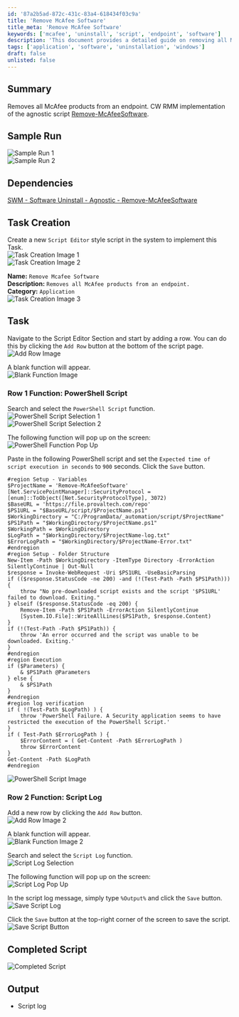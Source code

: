 ```yaml
---
id: '87a2b5ad-872c-431c-83a4-618434f03c9a'
title: 'Remove McAfee Software'
title_meta: 'Remove McAfee Software'
keywords: ['mcafee', 'uninstall', 'script', 'endpoint', 'software']
description: 'This document provides a detailed guide on removing all McAfee products from an endpoint using a ConnectWise RMM implementation of the agnostic script Remove-McAfeeSoftware. It includes sample runs, dependencies, task creation steps, and the complete script for execution.'
tags: ['application', 'software', 'uninstallation', 'windows']
draft: false
unlisted: false
---
```

## Summary

Removes all McAfee products from an endpoint. CW RMM implementation of the agnostic script [Remove-McAfeeSoftware](https://proval.itglue.com/DOC-5078775-11517603).

## Sample Run

![Sample Run 1](../../../static/img/Remove-Mcafee-Software/image_1.png)  
![Sample Run 2](../../../static/img/Remove-Mcafee-Software/image_2.png)  

## Dependencies

[SWM - Software Uninstall - Agnostic - Remove-McAfeeSoftware](https://proval.itglue.com/DOC-5078775-11517603)

## Task Creation

Create a new `Script Editor` style script in the system to implement this Task.  
![Task Creation Image 1](../../../static/img/Remove-Mcafee-Software/image_3.png)  
![Task Creation Image 2](../../../static/img/Remove-Mcafee-Software/image_4.png)  

**Name:** `Remove Mcafee Software`  
**Description:** `Removes all McAfee products from an endpoint.`  
**Category:** `Application`  
![Task Creation Image 3](../../../static/img/Remove-Mcafee-Software/image_5.png)  

## Task

Navigate to the Script Editor Section and start by adding a row. You can do this by clicking the `Add Row` button at the bottom of the script page.  
![Add Row Image](../../../static/img/Remove-Mcafee-Software/image_6.png)  

A blank function will appear.  
![Blank Function Image](../../../static/img/Remove-Mcafee-Software/image_7.png)  

### Row 1 Function: PowerShell Script

Search and select the `PowerShell Script` function.  
![PowerShell Script Selection 1](../../../static/img/Remove-Mcafee-Software/image_8.png)  
![PowerShell Script Selection 2](../../../static/img/Remove-Mcafee-Software/image_9.png)  

The following function will pop up on the screen:  
![PowerShell Function Pop Up](../../../static/img/Remove-Mcafee-Software/image_10.png)  

Paste in the following PowerShell script and set the `Expected time of script execution in seconds` to `900` seconds. Click the `Save` button.

```
#region Setup - Variables
$ProjectName = 'Remove-McAfeeSoftware'
[Net.ServicePointManager]::SecurityProtocol = [enum]::ToObject([Net.SecurityProtocolType], 3072)
$BaseURL = 'https://file.provaltech.com/repo'
$PS1URL = "$BaseURL/script/$ProjectName.ps1"
$WorkingDirectory = "C:/ProgramData/_automation/script/$ProjectName"
$PS1Path = "$WorkingDirectory/$ProjectName.ps1"
$WorkingPath = $WorkingDirectory
$LogPath = "$WorkingDirectory/$ProjectName-log.txt"
$ErrorLogPath = "$WorkingDirectory/$ProjectName-Error.txt"
#endregion
#region Setup - Folder Structure
New-Item -Path $WorkingDirectory -ItemType Directory -ErrorAction SilentlyContinue | Out-Null
$response = Invoke-WebRequest -Uri $PS1URL -UseBasicParsing
if (($response.StatusCode -ne 200) -and (!(Test-Path -Path $PS1Path))) {
    throw "No pre-downloaded script exists and the script '$PS1URL' failed to download. Exiting."
} elseif ($response.StatusCode -eq 200) {
    Remove-Item -Path $PS1Path -ErrorAction SilentlyContinue
    [System.IO.File]::WriteAllLines($PS1Path, $response.Content)
}
if (!(Test-Path -Path $PS1Path)) {
    throw 'An error occurred and the script was unable to be downloaded. Exiting.'
}
#endregion
#region Execution
if ($Parameters) {
    & $PS1Path @Parameters
} else {
    & $PS1Path
}
#endregion
#region log verification
if ( !(Test-Path $LogPath) ) {
    throw 'PowerShell Failure. A Security application seems to have restricted the execution of the PowerShell Script.'
}
if ( Test-Path $ErrorLogPath ) {
    $ErrorContent = ( Get-Content -Path $ErrorLogPath )
    throw $ErrorContent
}
Get-Content -Path $LogPath
#endregion
```

![PowerShell Script Image](../../../static/img/Remove-Mcafee-Software/image_11.png)  

### Row 2 Function: Script Log

Add a new row by clicking the `Add Row` button.  
![Add Row Image 2](../../../static/img/Remove-Mcafee-Software/image_12.png)  

A blank function will appear.  
![Blank Function Image 2](../../../static/img/Remove-Mcafee-Software/image_13.png)  

Search and select the `Script Log` function.  
![Script Log Selection](../../../static/img/Remove-Mcafee-Software/image_14.png)  

The following function will pop up on the screen:  
![Script Log Pop Up](../../../static/img/Remove-Mcafee-Software/image_15.png)  

In the script log message, simply type `%Output%` and click the `Save` button.  
![Save Script Log](../../../static/img/Remove-Mcafee-Software/image_16.png)  

Click the `Save` button at the top-right corner of the screen to save the script.  
![Save Script Button](../../../static/img/Remove-Mcafee-Software/image_17.png)  

## Completed Script

![Completed Script](../../../static/img/Remove-Mcafee-Software/image_18.png)  

## Output

- Script log











